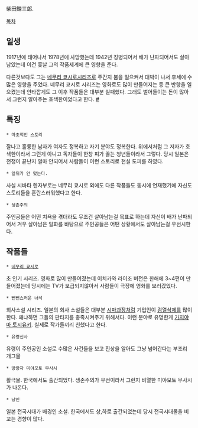 柴田鍊三郞.

[[목차]]

== 일생 ==
1917년에 태어나서 1978년에 사망했는데 1942년 징병되어서 배가 난파되어서도 살아남았는데 이건 훗날 그의 작품세계에 큰 영향을 준다. 

다른것보다도 그는 [[네무리 쿄시로]]시리즈로 주간지 붐을 일으켜서 대박이 나서 후세에 수많은 영향을 주었다. 네무리 쿄시로 시리즈는 영화로도 많이 만들어지는 등 큰 반향을 일으켰는데 안타깝게도 그 이후 작품들은 대부분 실패했다. 그래도 벌어들이는 돈이 많아서 그런지 알아주는 호색한이었다고 한다. [http://orumi.egloos.com/viewer/3178593 #]

== 특징 ==

 * 마초적인 스토리
잘나고 훌륭한 남자가 여자도 정복하고 자기 분야도 정복한다. 위에서처럼 그 저자가 호색한이라서 그런게 아니고 독자들이 한창 피가 끓는 청년들이라서 그렇다. 당시 일본은 전쟁이 끝난지 얼마 안되어서 사람들이 이런 스토리로 현실 도피를 하였다. 

 * 앞뒤가 안 맞는다.
사실 시바타 렌자부로는 네무리 쿄시로 외에도 다른 작품들도 동시에 연재했기에 자신도 스토리들을 혼란스러워했다고 한다. 

 * 생존주의
주인공들은 어떤 치욕을 겪더라도 무조건 살아남는걸 목표로 하는데 자신이 배가 난파되어서 겨우 살아남은 일화를 바탕으로 주인공들은 어떤 상황에서도 살아남는걸 우선시한다.

== 작품들 ==

 * [[네무리 쿄시로]]
초 인기 시리즈. 영화로 많이 만들어졌는데 이치카와 라이조 버전은 한해에 3~4편이 만들어졌는데 당시에는 TV가 보급되지않아서 사람들이 극장에 영화를 보러갔었다.

 * 뻔뻔스러운 녀석
회사소설 시리즈. 일본의 회사 소설들은 대부분 [[시마과장]]처럼 기업인이 [[검열삭제]]를 많이한다. 왜냐하면 그들의 판타지를 충족시켜주기 위해서다. 이런 분야로 유명한게 [[가지야마 토시유키]]. 실제로 작가들끼리 친했다고 한다. 

 * 유령신사
유령이 주인공인 소설로 수많은 사건들을 보고 진상을 알아도 그냥 넘어간다는 부조리 개그물

 * 방랑자 미야모토 무사시
활극물. 한국에서도 출간되었다. 생존주의가 우선이라서 그런지 비열한 미야모토 무사시가 나온다. 

 * 낭인
일본 전국시대가 배경인 소설. 한국에서도 상,하로 출간되었는데 당시 전국시대물을 비꼬는 경향이 많다. 



